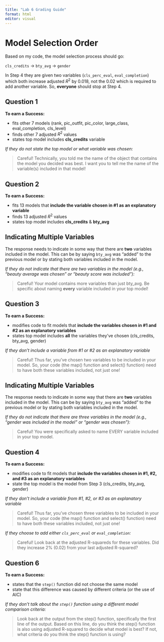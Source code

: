```yaml
---
title: "Lab 6 Grading Guide"
format: html
editor: visual
---
```


# Model Selection Order

::: callout-note
Based on my code, the model selection process should go:

`cls_credits` $\rightarrow$ `bty_avg` $\rightarrow$ `gender`

In Step 4 they are given two variables (`cls_perc_eval`, `eval_completion`) which both increase adjusted $R^2$ by 0.018, not the 0.02 which is required to add another variable. So, **everyone** should stop at Step 4.
:::

## Question 1

**To earn a Success:**

-   fits other 7 models (rank, pic_outfit, pic_color, large_class, eval_completion, cls_level)
-   finds other 7 adjusted $R^2$ values
-   states top model includes **cls_credits** variable

*If they do not state the top model or what variable was chosen:*

> Careful! Technically, you told me the name of the object that contains the model you decided was best. I want you to tell me the name of the variable(s) included in that model!

## Question 2

**To earn a Success:**

-   fits 13 models that **include the variable chosen in #1 as an explanatory variable**
-   finds 13 adjusted $R^2$ values
-   states top model includes **cls_credits** & **bty_avg**

::: callout-note
# Indicating Multiple Variables

The response needs to indicate in some way that there are **two** variables included in the model. This can be by saying `bty_avg` was "added" to the previous model or by stating both variables included in the model.
:::

*If they do not indicate that there are two variables in the model (e.g., "beauty average was chosen" or "beauty score was included"):*

> Careful! Your model contains more variables than just bty_avg. Be specific about naming **every** variable included in your top model!

## Question 3

**To earn a Success:**

-   modifies code to fit models that **include the variables chosen in #1 and #2 as an explanatory variables**
-   states top model includes **all** the variables they've chosen (cls_credits, bty_avg, gender)

*If they don't include a variable from #1 or #2 as an explanatory variable*

> Careful! Thus far, you've chosen two variables to be included in your model. So, your code (the map() function and select() function) need to have both these variables included, not just one!

::: callout-note
# Indicating Multiple Variables

The response needs to indicate in some way that there are **two** variables included in the model. This can be by saying `bty_avg` was "added" to the previous model or by stating both variables included in the model.
:::

*If they do not indicate that there are three variables in the model (e.g., "gender was included in the model" or "gender was chosen"):*

> Careful! You were specifically asked to name EVERY variable included in your top model.

## Question 4

**To earn a Success:**

-   modifies code to fit models that **include the variables chosen in #1, #2, and #3 as an explanatory variables**
-   state the top model is the model from Step 3 (cls_credits, bty_avg, gender)

*If they don't include a variable from #1, #2, or #3 as an explanatory variable*

> Careful! Thus far, you've chosen three variables to be included in your model. So, your code (the map() function and select() function) need to have both these variables included, not just one!

*If they choose to add either `cls_perc_eval` or `eval_completion`:*

> Careful! Look back at the adjusted R-squareds for these variables. Did they increase 2% (0.02) from your last adjusted R-squared?

## Question 6

**To earn a Success:**

-   states that the `step()` function did not choose the same model
-   state that this difference was caused by different criteria (or the use of AIC)

*If they don't talk about the `step()` function using a different model comparison criteria:*

> Look back at the output from the step() function, specifically the first line of the output. Based on this line, do you think the step() function is also using adjusted R-squared to decide what model is best? If not, what criteria do you think the step() function is using?
